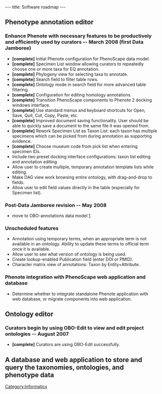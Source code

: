 ---
title: Software roadmap
---

==Phenotype annotation editor==
===Enhance Phenote with necessary features to be productively and efficiently used by curators -- March 2008 (first Data Jamboree)===
* '''[complete]''' Initial Phenote configuration for PhenoScape data model.
* '''[complete]''' Specimen List window allowing curators to repeatedly choose one or more taxa for EQ annotation.
* '''[complete]''' Phylogeny view for selecting taxa to annotate.
* '''[complete]''' Search field to filter table rows.
* '''[complete]''' Ontology mode in search field for more advanced table filtering.
* '''[complete]''' Configuration for editing homology annotations.
* '''[complete]''' Transition PhenoScape components to Phenote 2 docking windows interface.
* '''[complete]''' Use standard menus and keyboard shortcuts for Open, Save, Quit, Cut, Copy, Paste, etc.
* '''[complete]''' Improved document saving functionality. User should be able to quickly save a document to the same file it was opened from.
* '''[complete]''' Rework Specimen List as Taxon List: each taxon has multiple specimens which can be picked from during annotation as supporting evidence.
* '''[complete]''' Choose museum code from pick list when entering specimen IDs.
* Include two preset docking interface configurations: taxon list editing and annotation editing
* Allow user to create multiple, temporary annotation template lists while editing.
* Make DAG view work browsing entire ontology, with drag-and-drop to fields.
* Allow user to edit field values directly in the table (especially for Specimen list).

===Post-Data Jamboree revision -- May 2008===
* move to OBO-annotations data model [http://wiki.geneontology.org/index.php/OBO:_1.3_Whiteboard]

===Unscheduled features===
* Annotation using temporary terms, when an appropriate term is not available in an ontology. Ability to update these terms to official term once it is available.
* Allow user to see what version of ontology is being used.
* Create lookup-enabled Publication field (enter DOI or PMID).
* Character matrix view of annotations: Taxon by Entity+Attribute.

===Phenote integration with PhenoScape web application and database===
* Determine whether to integrate standalone Phenote application with web database, or migrate components into web application.

==Ontology editor==
===Curators begin by using OBO-Edit to view and edit project ontologies -- August 2007===
* '''[complete]''' Curators are using OBO-Edit successfully.

==A database and web application to store and query the taxonomies, ontologies, and phenotype data==


[[Category:Informatics]]